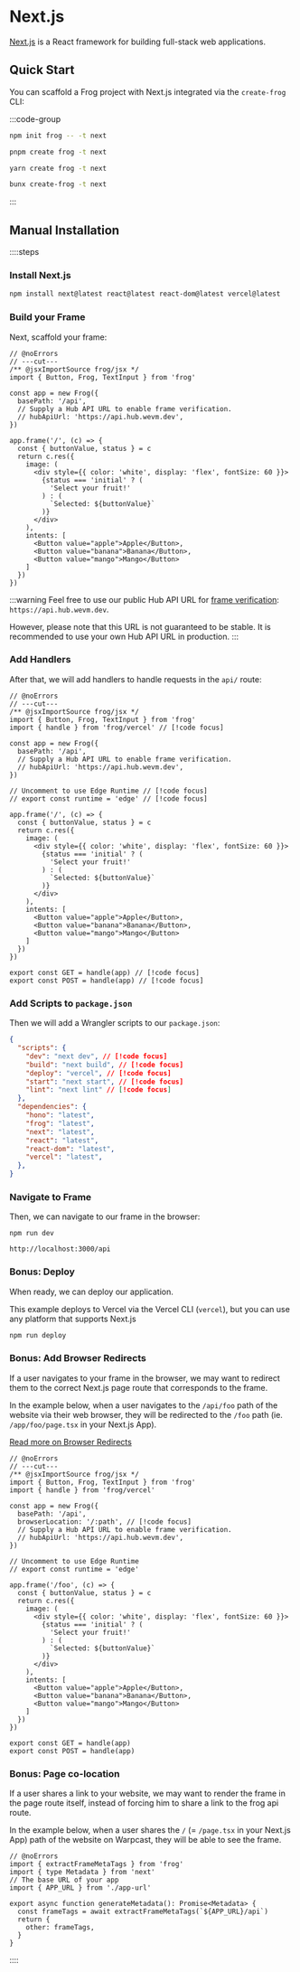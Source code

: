 # Next.js

[Next.js](https://nextjs.org/docs) is a React framework for building full-stack web applications.

## Quick Start

You can scaffold a Frog project with Next.js integrated via the `create-frog` CLI:

:::code-group

```bash [npm]
npm init frog -- -t next
```

```bash [pnpm]
pnpm create frog -t next
```

```bash [yarn]
yarn create frog -t next
```

```bash [bun]
bunx create-frog -t next
```

:::

## Manual Installation

::::steps

### Install Next.js

```bash
npm install next@latest react@latest react-dom@latest vercel@latest
```

### Build your Frame

Next, scaffold your frame:

```tsx twoslash [app/api/[[...routes]]/route.tsx]
// @noErrors
// ---cut---
/** @jsxImportSource frog/jsx */
import { Button, Frog, TextInput } from 'frog'

const app = new Frog({ 
  basePath: '/api',
  // Supply a Hub API URL to enable frame verification.
  // hubApiUrl: 'https://api.hub.wevm.dev',
})

app.frame('/', (c) => {
  const { buttonValue, status } = c
  return c.res({
    image: (
      <div style={{ color: 'white', display: 'flex', fontSize: 60 }}>
        {status === 'initial' ? (
          'Select your fruit!'
        ) : (
          `Selected: ${buttonValue}`
        )}
      </div>
    ),
    intents: [
      <Button value="apple">Apple</Button>,
      <Button value="banana">Banana</Button>,
      <Button value="mango">Mango</Button>
    ]
  })
})
```

:::warning
Feel free to use our public Hub API URL for [frame verification](https://docs.farcaster.xyz/reference/frames/spec#securing-frames:~:text=Unsigned%20messages%20can%20be%20spoofed%20and%20should%20usually%20be%20ignored.%20It%20is%20only%20safe%20to%20use%20them%20if%20you%20are%20performing%20an%20unauthenticated%20request.): `https://api.hub.wevm.dev`.

However, please note that this URL is not guaranteed to be stable. 
It is recommended to use your own Hub API URL in production.
:::

### Add Handlers

After that, we will add handlers to handle requests in the `api/` route:

```tsx twoslash [app/api/[[...routes]]/route.tsx]
// @noErrors
// ---cut---
/** @jsxImportSource frog/jsx */
import { Button, Frog, TextInput } from 'frog'
import { handle } from 'frog/vercel' // [!code focus]

const app = new Frog({ 
  basePath: '/api',
  // Supply a Hub API URL to enable frame verification.
  // hubApiUrl: 'https://api.hub.wevm.dev',
})

// Uncomment to use Edge Runtime // [!code focus]
// export const runtime = 'edge' // [!code focus]

app.frame('/', (c) => {
  const { buttonValue, status } = c
  return c.res({
    image: (
      <div style={{ color: 'white', display: 'flex', fontSize: 60 }}>
        {status === 'initial' ? (
          'Select your fruit!'
        ) : (
          `Selected: ${buttonValue}`
        )}
      </div>
    ),
    intents: [
      <Button value="apple">Apple</Button>,
      <Button value="banana">Banana</Button>,
      <Button value="mango">Mango</Button>
    ]
  })
})

export const GET = handle(app) // [!code focus]
export const POST = handle(app) // [!code focus]
```


### Add Scripts to `package.json`

Then we will add a Wrangler scripts to our `package.json`:

```json
{
  "scripts": {
    "dev": "next dev", // [!code focus]
    "build": "next build", // [!code focus]
    "deploy": "vercel", // [!code focus]
    "start": "next start", // [!code focus]
    "lint": "next lint" // [!code focus]
  },
  "dependencies": {
    "hono": "latest",
    "frog": "latest",
    "next": "latest",
    "react": "latest",
    "react-dom": "latest",
    "vercel": "latest",
  },
}

```

### Navigate to Frame

Then, we can navigate to our frame in the browser:

`npm run dev`

`http://localhost:3000/api`

### Bonus: Deploy

When ready, we can deploy our application.

This example deploys to Vercel via the Vercel CLI (`vercel`), but you can use any platform that supports Next.js

```bash
npm run deploy
```

### Bonus: Add Browser Redirects

If a user navigates to your frame in the browser, we may want to redirect them 
to the correct Next.js page route that corresponds to the frame.

In the example below, when a user navigates to the `/api/foo` path of the website via their web browser, 
they will be redirected to the `/foo` path (ie. `/app/foo/page.tsx` in your Next.js App).

[Read more on Browser Redirects](/concepts/browser-redirects)

```tsx twoslash [app/api/[[...routes]]/route.tsx]
// @noErrors
// ---cut---
/** @jsxImportSource frog/jsx */
import { Button, Frog, TextInput } from 'frog'
import { handle } from 'frog/vercel'

const app = new Frog({ 
  basePath: '/api',
  browserLocation: '/:path', // [!code focus]
  // Supply a Hub API URL to enable frame verification.
  // hubApiUrl: 'https://api.hub.wevm.dev',
})

// Uncomment to use Edge Runtime
// export const runtime = 'edge'

app.frame('/foo', (c) => {
  const { buttonValue, status } = c
  return c.res({
    image: (
      <div style={{ color: 'white', display: 'flex', fontSize: 60 }}>
        {status === 'initial' ? (
          'Select your fruit!'
        ) : (
          `Selected: ${buttonValue}`
        )}
      </div>
    ),
    intents: [
      <Button value="apple">Apple</Button>,
      <Button value="banana">Banana</Button>,
      <Button value="mango">Mango</Button>
    ]
  })
})

export const GET = handle(app) 
export const POST = handle(app) 
```

### Bonus: Page co-location

If a user shares a link to your website, we may want to render the frame in the page route
itself, instead of forcing him to share a link to the frog api route.

In the example below, when a user shares the `/` (= `/page.tsx` in your Next.js App)
path of the website on Warpcast, they will be able to see the frame.

```tsx twoslash [app/page.tsx]
// @noErrors
import { extractFrameMetaTags } from 'frog'
import { type Metadata } from 'next'
// The base URL of your app
import { APP_URL } from './app-url'

export async function generateMetadata(): Promise<Metadata> {
  const frameTags = await extractFrameMetaTags(`${APP_URL}/api`)
  return {
    other: frameTags,
  }
}
```

::::
